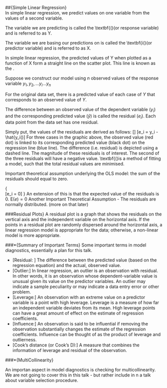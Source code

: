 

\	
\##{Simple Linear Regression}	
In simple linear regression, we predict values on one variable from the values of a second variable. 


The variable we are predicting is called the \textbf{\textit{dependent variable}()</tt>(or response variable) and is referred to as Y. 

The variable we are basing our predictions on is called the \textbf{i\textit{ndependent variable}()</tt>(or predictor variable) and is referred to as X.
 \textit{
Remark: When there is only one predictor variable, the prediction method is called simple regression. Linear regression can have more than one predictor variable, i.e. Multiple Linear Regression.}
\newpage


In simple linear regression, the predicted values of Y when plotted as a function of X form a straight line on the scatter plot. This line is known as the \textbf{\textit{regression line}}. 

\begin{figure}[h!]
\centering
\includegraphics[width=0.9\linewidth]{resids1}
\caption{}
\label{fig:resids1}
\end{figure}


Suppose we construct our model using $n$ observed values of the response variable $y_1, y_2, \ldots y_i \ldots y_n$

For the original data set, there is a predicted value of each case of $Y$ that corresponds to an observed value of $Y$. 

The difference between an observed value of the dependent variable ($y_i$) and the corresponding predicted value ($\hat{y}$) is called the residual ($e_i$). Each data point from the data set has one residual.

Simply put, the values of the residuals are derived as follows: 
\[\mbox{Residual = Observed value - Predicted value}\]
\[e_i = y_i - \hat{y_i()</tt>\]
For three cases in the graphic above, the observed value (red dot) is linked to its corresponding predicted value (black dot) on the regression line (blue line).
The difference (i.e. residual) is depicted using a dashed line. The magnitude of these residuals is of interest.
The second of the three residuals will have a negative value.
\textbf{\textit{Ordinary Least Squares}()</tt>is a method of fitting a model, such that the total residual values are minimised.


Important theoretical assumption underlying the OLS model: the sum of the residuals should equal to zero. 

{
\
\[\sum e_i = 0\]
}
An extension of this is that the expected value of the residuals is 0. 
$\mathrm{E}(e) = 0$
Another Important Theoretical Assumption - The residuals are normally distributed. (more on that later)


###Residual Plots}
A residual plot is a graph that shows the residuals on the vertical axis and the independent variable on the horizontal axis. If the points in a residual plot are randomly dispersed around the horizontal axis, a linear regression model is appropriate for the data; otherwise, a non-linear model is more appropriate.

\newpage
\###*{Summary of Important Terms}
Some important terms in model diagnostics, essentially a plan for this talk.

*  [Residual: ] The difference between the predicted value (based on the regression equation) and the actual, observed value.
*  [Outlier:]  In linear regression, an outlier is an observation with  residual.  In other words, it is an observation whose dependent-variable value is unusual given its value on the predictor variables.  An outlier may indicate a sample peculiarity or may indicate a data entry error or other problem. 
*  [Leverage:]  An observation with an extreme value on a predictor variable is a point with high leverage.  Leverage is a measure of how far an independent variable deviates from its mean.  High leverage points can have a great amount of effect on the estimate of regression coefficients. 
*  [Influence:]  An observation is said to be influential if removing the observation substantially changes the estimate of the regression coefficients.  Influence can be thought of as the product of leverage and outlierness.  
*  [Cook's distance (or Cook's D):] A measure that combines the information of leverage and residual of the observation.  


\###*{MultiCollinearity}

An importan aspect in model diagnostics is checking for multicollinearity. We are not going to cover this in this talk - but rather include in n a talk about variable selection procedure.
\newpage


